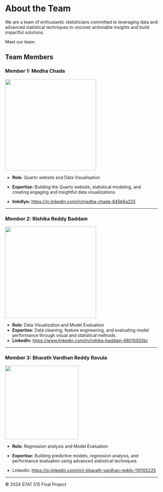 # About the Team

We are a team of enthusiastic statisticians committed to leveraging data and advanced statistical techniques to uncover actionable insights and build impactful solutions.

Meet our team:

## Team Members

### Member 1: Medha Chada

![](images/IMG_0682.jpg){width="300"}

-   **Role:** Quarto website and Data Visualisation

-   **Expertise:** Building the Quarto website, statistical modeling, and creating engaging and insightful data visualizations.

-   **linkdlyn:** <https://in.linkedin.com/in/medha-chada-845b6a225>

------------------------------------------------------------------------

### Member 2: Rishika Reddy Baddam

![](images/clipboard-337522722.png){width="300"}

-   **Role:** Data Visualization and Model Evaluation
-   **Expertise:** Data cleaning, feature engineering, and evaluating model performance through visual and statistical methods.
-   **LinkedIn:** <https://www.linkedin.com/in/rishika-baddam-68010920b/>

------------------------------------------------------------------------

### Member 3: Bharath Vardhan Reddy Ravula

![](images/IMG_1741.jpg){width="242"}

-   **Role:** Regression analysis and Model Evaluation

-   **Expertise:** Building predictive models, regression analysis, and performance evaluation using advanced statistical techniques.

-   LinkedIn: <https://in.linkedin.com/in/r-bharath-vardhan-reddy-110105225>

------------------------------------------------------------------------

<footer>© 2024 STAT 515 Final Project</footer>
